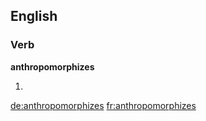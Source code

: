 ==English==

===Verb===
'''anthropomorphizes'''

# {{third-person singular of|anthropomorphize}}


[[de:anthropomorphizes]]
[[fr:anthropomorphizes]]